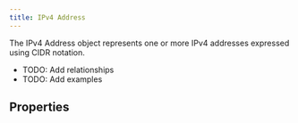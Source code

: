 ```yaml
---
title: IPv4 Address
---
```


The IPv4 Address object represents one or more IPv4 addresses expressed using CIDR notation.

- TODO: Add relationships
- TODO: Add examples

## Properties
<PropertiesOverview type='ipv4-addr' />
<PropertyDefinitions type='ipv4-addr' />
